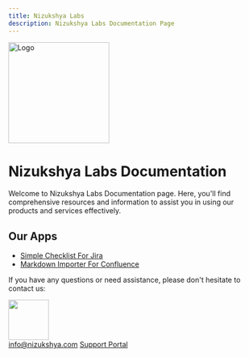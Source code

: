 ```yaml
---
title: Nizukshya Labs
description: Nizukshya Labs Documentation Page
---
```


<Image src="/assets/logo.png" alt="Logo" height="200" width="200" />

# Nizukshya Labs Documentation
Welcome to Nizukshya Labs Documentation page. Here, you'll find comprehensive resources and information to assist you in using our products and services effectively.

## Our Apps
- [Simple Checklist For Jira](/simple-checklist)
- [Markdown Importer For Confluence](/markdown-importer)

<p> If you have any questions or need assistance, please don't hesitate to contact us: </p>

<div style={{
  color: 'orange',
  display: 'flex',
  alignItems: 'center',
  gap: 10,
  }}>
  <div><img src="https://nizukshya.com/nizukshya.png" width="80"/></div>
  <div style={{margin:0, padding:0, display: 'flex', flexDirection: 'column' }}>
    <a href="mailto:info@nizukshya.com">info@nizukshya.com</a>
    <a href="https://nizukshya.atlassian.net/servicedesk/customer/portals">Support Portal</a>
  </div>
</div>
